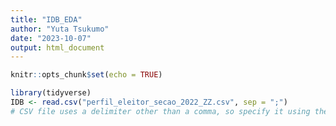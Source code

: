 ```yaml
---
title: "IDB_EDA"
author: "Yuta Tsukumo"
date: "2023-10-07"
output: html_document
---
```


```r
knitr::opts_chunk$set(echo = TRUE)
```

```r
library(tidyverse)
IDB <- read.csv("perfil_eleitor_secao_2022_ZZ.csv", sep = ";")
# CSV file uses a delimiter other than a comma, so specify it using the sep parameter. 

```


